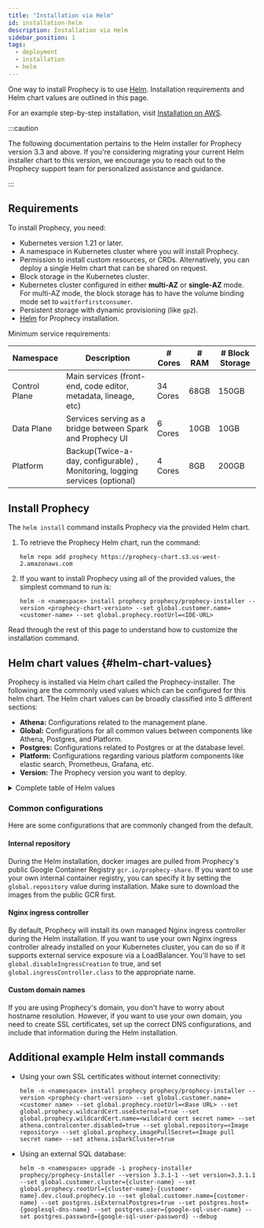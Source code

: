```yaml
---
title: "Installation via Helm"
id: installation-helm
description: Installation via Helm
sidebar_position: 1
tags:
  - deployment
  - installation
  - helm
---
```



One way to install Prophecy is to use [Helm](https://helm.sh/docs/intro/quickstart/).
Installation requirements and Helm chart values are outlined in this page.

For an example step-by-step installation, visit [Installation on AWS](install-on-aws).

:::caution

The following documentation pertains to the Helm installer for Prophecy version 3.3 and above. If you're considering migrating your current Helm installer chart to this version, we encourage you to reach out to the Prophecy support team for personalized assistance and guidance.

:::

## Requirements

To install Prophecy, you need:

- Kubernetes version 1.21 or later.
- A namespace in Kubernetes cluster where you will install Prophecy.
- Permission to install custom resources, or CRDs. Alternatively, you can deploy a single Helm chart that can be shared on request.
- Block storage in the Kubernetes cluster.
- Kubernetes cluster configured in either **multi-AZ** or **single-AZ** mode. For multi-AZ mode, the block storage has to have the volume binding mode set to `waitforfirstconsumer`.
- Persistent storage with dynamic provisioning (like `gp2`).
- [Helm](https://helm.sh/docs/intro/quickstart/) for Prophecy installation.

Minimum service requirements:

| Namespace     | Description                                                                 | # Cores  | # RAM | # Block Storage |
| ------------- | --------------------------------------------------------------------------- | -------- | ----- | --------------- |
| Control Plane | Main services (front-end, code editor, metadata, lineage, etc)              | 34 Cores | 68GB  | 150GB           |
| Data Plane    | Services serving as a bridge between Spark and Prophecy UI                  | 6 Cores  | 10GB  | 10GB            |
| Platform      | Backup(Twice-a-day, configurable) , Monitoring, logging services (optional) | 4 Cores  | 8GB   | 200GB           |

## Install Prophecy

The `helm install` command installs Prophecy via the provided Helm chart.

1. To retrieve the Prophecy Helm chart, run the command:

   ```
   helm repo add prophecy https://prophecy-chart.s3.us-west-2.amazonaws.com
   ```

2. If you want to install Prophecy using all of the provided values, the simplest command to run is:

   ```
   helm -n <namespace> install prophecy prophecy/prophecy-installer --version <prophecy-chart-version> --set global.customer.name=<customer-name> --set global.prophecy.rootUrl=<IDE-URL>
   ```

Read through the rest of this page to understand how to customize the installation command.

## Helm chart values {#helm-chart-values}

Prophecy is installed via Helm chart called the Prophecy-installer. The following are the commonly used values which can be configured for this helm chart. The Helm chart values can be broadly classified into 5 different sections:

- **Athena:** Configurations related to the management plane.
- **Global:** Configurations for all common values between components like Athena, Postgres, and Platform.
- **Postgres:** Configurations related to Postgres or at the database level.
- **Platform:** Configurations regarding various platform components like elastic search, Prometheus, Grafana, etc.
- **Version:** The Prophecy version you want to deploy.

<details>
  <summary>Complete table of Helm values</summary>
  <HelmValues />
</details>

### Common configurations

Here are some configurations that are commonly changed from the default.

#### Internal repository

During the Helm installation, docker images are pulled from Prophecy's public Google Container Registry `gcr.io/prophecy-share`. If you want to use your own internal container registry, you can specify it by setting the `global.repository` value during installation. Make sure to download the images from the public GCR first.

#### Nginx ingress controller

By default, Prophecy will install its own managed Nginx ingress controller during the Helm installation. If you want to use your own Nginx ingress controller already installed on your Kubernetes cluster, you can do so if it supports external service exposure via a LoadBalancer. You'll have to set `global.disableIngressCreation` to true, and set `global.ingressController.class` to the appropriate name.

#### Custom domain names

If you are using Prophecy's domain, you don't have to worry about hostname resolution. However, if you want to use your own domain, you need to create SSL certificates, set up the correct DNS configurations, and include that information during the Helm installation.

## Additional example Helm install commands

- Using your own SSL certificates without internet connectivity:

  ```
  helm -n <namespace> install prophecy prophecy/prophecy-installer --version <prophecy-chart-version> --set global.customer.name=<customer name> --set global.prophecy.rootUrl=<Base URL> --set global.prophecy.wildcardCert.useExternal=true --set global.prophecy.wildcardCert.name=<wildcard cert secret name> --set athena.controlcenter.disabled=true --set global.repository=<Image repository> --set global.prophecy.imagePullSecret=<Image pull secret name> --set athena.isDarkCluster=true
  ```

- Using an external SQL database:

  ```
  helm -n <namespace> upgrade -i prophecy-installer prophecy/prophecy-installer --version 3.3.1-1 --set version=3.3.1.1 --set global.customer.cluster={cluster-name} --set global.prophecy.rootUrl={cluster-name}-{customer-name}.dev.cloud.prophecy.io --set global.customer.name={customer-name} --set postgres.isExternalPostgres=true --set postgres.host={googlesql-dns-name} --set postgres.user={google-sql-user-name} --set postgres.password={google-sql-user-password} --debug
  ```
